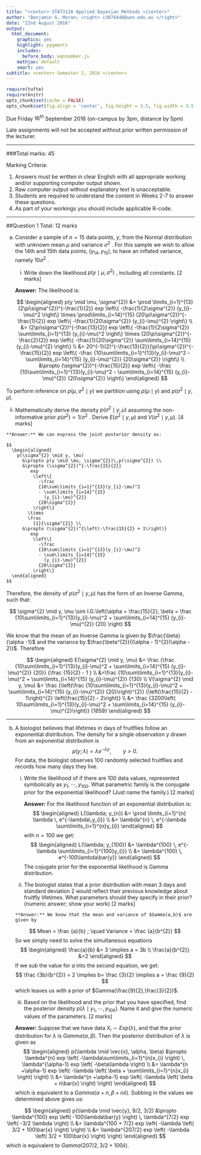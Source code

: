 ```yaml
---
title: "<center> STAT3120 Applied Bayesian Methods </center>"
author: "Benjamin G. Moran; <right> c3076448@uon.edu.au </right>"
date: "22nd August 2016"
output:
  html_document:
    graphics: yes
    highlight: pygments
    includes:
      before_body: eqnnumber.js
    mathjax: default
    smart: yes
subtitle: <center> Semester 2, 2016 </center>
---
```


```r
require(tufte)
require(knitr)
opts_chunk$set(cache = FALSE)
opts_chunk$set(fig.align = 'center', fig.height = 3.5, fig.width = 3.5, collapse = TRUE, highlight = TRUE)
```

Due Friday $16^{th}$ September 2016 (on-campus by 3pm, distance by 5pm)

Late assignments will not be accepted without prior written permission of the lecturer.

***

###Total marks: 45

Marking Criteria:

1.	Answers must be written in clear English with all appropriate working and/or supporting computer output shown.
2.	Raw computer output without explanatory text is unacceptable.
3.	Students are required to understand the content in Weeks 2-7 to answer these questions.
4.	As part of your workings you should include applicable R-code.

***
 
##Question 1 Total: 12 marks

(a)	Consider a sample of $n=15$ data points, $y$, from the Normal distribution with unknown mean $\mu$ and variance $\sigma^{2}$ . For this sample we wish to allow the 14th and 15th data points, $(y_{14}, y_{15})$, to have an inflated variance, namely $10 \sigma^{2}$ .

    (i) Write down the likelihood $p( y \mid \mu,\sigma^{2})$ , including all constants. [2 marks]
    
    **Answer:** The likelihood is:
    
    $$
      \begin{aligned}
        p(y \mid \mu, \sigma^{2}) 
          &= \prod
               \limits_{i=1}^{13}
             (2\pi\sigma^{2})^{-\frac{1}{2}}
             exp
              \left\{
                -\frac{1}{2\sigma^{2}}
                (y_{i}-\mu)^2
              \right\}
             \times
             \prod\limits_{i=14}^{15}
             (20\pi\sigma^{2})^{-\frac{1}{2}}
             exp
              \left\{
                -\frac{1}{20\sigma^{2}}
                (y_{i}-\mu)^{2}
              \right\} \\
          &= (2\pi\sigma^{2})^{-\frac{13}{2}}
             exp
              \left\{
                -\frac{1}{2\sigma^{2}}
                \sum\limits_{i=1}^{13}
                  (y_{i}-\mu)^2
              \right\}
             \times
             (20\pi\sigma^{2})^{-\frac{2}{2}}
             exp
              \left\{
                -\frac{1}{20\sigma^{2}}
                \sum\limits_{i=14}^{15}
                  (y_{i}-\mu)^{2}
              \right\} \\
          &= 20^{-1}(2)^{-\frac{13}{2}}(\pi\sigma^{2})^{-\frac{15}{2}}
             exp
              \left\{
                -\frac
                {10\sum\limits_{i=1}^{13}(y_{i}-\mu)^2
                - \sum\limits_{i=14}^{15}
                  (y_{i}-\mu)^{2}}
                {20\sigma^{2}}
              \right\} \\
          &\propto (\sigma^{2})^{-\frac{15}{2}}
             exp
              \left\{
                -\frac
                {10\sum\limits_{i=1}^{13}(y_{i}-\mu)^2
                - \sum\limits_{i=14}^{15}
                  (y_{i}-\mu)^{2}}
                {20\sigma^{2}}
              \right\}
      \end{aligned}
    $$
    
To perform inference on $p(\mu,\sigma^{2} \mid y)$ we partition using $p(\mu \mid y)$ and $p(\sigma^{2} \mid y, \mu)$.
        
(ii) Mathematically derive the density  $p(\sigma^{2} \mid y, \mu)$ assuming the non-informative prior $p(\sigma^{2} ) \propto 1/\sigma^{2}$ . Derive $E(\sigma^{2} \mid y, \mu)$ and $V(\sigma^{2} \mid y, \mu)$. [4 marks]
    
    **Answer:** We can express the joint posterior density as:
    
    $$
      \begin{aligned}
        p(\sigma^{2} \mid y, \mu) 
          &\propto p(y \mid \mu, \sigma^{2})\,p(\sigma^{2}) \\
          &\propto (\sigma^{2})^{-\frac{15}{2}}
             exp
              \left\{
                -\frac
                {10\sum\limits_{i=1}^{13}(y_{i}-\mu)^2
                - \sum\limits_{i=14}^{15}
                  (y_{i}-\mu)^{2}}
                {20\sigma^{2}}
              \right\}
            \times
            \frac
              {1}{\sigma^{2}} \\
          &\propto (\sigma^{2})^{\left(-\frac{15}{2} + 1\right)}
             exp
              \left\{
                -\frac
                {10\sum\limits_{i=1}^{13}(y_{i}-\mu)^2
                - \sum\limits_{i=14}^{15}
                  (y_{i}-\mu)^{2}}
                {20\sigma^{2}}
              \right\}          
      \end{aligned}
    $$
Therefore, the density of $p(\sigma^{2} \mid y, \mu)$ has the form of an Inverse Gamma, such that:

$$
  \sigma^{2} \mid y, \mu \sim I.G.\left(\alpha = \frac{15}{2}, \beta = \frac
                {10\sum\limits_{i=1}^{13}(y_{i}-\mu)^2
                + \sum\limits_{i=14}^{15}
                  (y_{i}-\mu)^{2}}
                {20}
                \right)
$$

We know that the mean of an Inverse Gamma is given by $\frac{\beta}{\alpha -1}$ and the variance by $\frac{\beta^{2}}{(\alpha - 1)^{2}(\alpha - 2)}$. Therefore

$$
  \begin{aligned}
    E(\sigma^{2} \mid y, \mu) 
      &= \frac
          {\frac
            {10\sum\limits_{i=1}^{13}(y_{i}-\mu)^2
              + \sum\limits_{i=14}^{15}
              (y_{i}-\mu)^{2}}
            {20}}
          {\frac
            {15}{2} - 1
          } \\
     &=\frac
         {10\sum\limits_{i=1}^{13}(y_{i}-\mu)^2
           + \sum\limits_{i=14}^{15}
           (y_{i}-\mu)^{2}}
       {130} \\
    V(\sigma^{2} \mid y, \mu) 
      &= \frac
        {\left(\frac
          {10\sum\limits_{i=1}^{13}(y_{i}-\mu)^2
            + \sum\limits_{i=14}^{15}
            (y_{i}-\mu)^{2}}
          {20}\right)^{2}}
        {\left(\frac{15}{2} - 1\right)^{2}
          \left(\frac{15}{2} - 2\right)} \\
      &= \frac
        {3200\left(
          10\sum\limits_{i=1}^{13}(y_{i}-\mu)^2
            + \sum\limits_{i=14}^{15}
            (y_{i}-\mu)^{2}\right)}
        {1859}
  \end{aligned}
$$

***
    
(b) A biologist believes that lifetimes in days of fruitflies follow an exponential distribution. The density for a single observation y drawn from an exponential distribution is 
$$
  p(y; \lambda) = \lambda e^{-\lambda y},	\qquad y > 0.
$$
  For data, the biologist observes $100$ randomly selected fruitflies and records how many days they live.

    (i)	Write the likelihood of \lambda if there are 100 data values, represented symbolically as $y_{1},\cdots,y_{100}$. What parametric family is the conjugate prior for the exponential likelihood? (Just name the family.)	[2 marks]
    
        **Answer:** For the likelihood function of an exponential distribution is:
$$
  \begin{aligned}
    L(\lambda; y_{n}) 
      &= \prod
            \limits_{i=1}^{n} 
          \lambda \, 
          e^{-\lambda\,y_{i}} \\
      &= \lambda^{n} \, 
         e^{-\lambda \sum\limits_{i=1}^{n}y_{i}}
  \end{aligned}
$$
with $n=100$ we get:
$$
  \begin{aligned}
    L(\lambda; y_{100}) 
      &= \lambda^{100} \,
         e^{-\lambda \sum\limits_{i=1}^{100}y_{i}} \\
      &= \lambda^{100} \, 
         e^{-100\lambda\bar{y}}
  \end{aligned}
$$
The cojugate prior for the exponential likelihood is Gamma distribution. 
    (ii) The biologist states that a prior distribution with mean 3 days and standard deviation 2 would reflect their previous knowledge about fruitfly lifetimes. What parameters should they specify in their prior? (numeric answer; show your work) [2 marks]
    
        **Answer:** We know that the mean and variance of $Gamma(a,b)$ are given by 
$$
  Mean = 
    \frac
      {a}{b}
    ; \quad
  Variance = 
    \frac
      {a}{b^{2}}
$$ 
So we simply need to solve the simultaneous equations 
$$
  \begin{aligned}
    \frac{a}{b} &= 3 \implies a = 3b \\
    \frac{a}{b^{2}} &=2
  \end{aligned}
$$
If we sub the value for $a$ into the second equation, we get:
$$
  \frac
    {3b}{b^{2}}
    = 2
  \implies 
    b= \frac
          {3}{2}
  \implies 
    a = \frac
          {9}{2}
$$
which leaves us with a prior of $Gamma(\frac{9}{2},\frac{3}{2})$.
  
    (iii) Based on the likelihood and the prior that you have specified, find the posterior density $p(\lambda \mid y_{1},\cdots,y_{100})$. Name it and give the numeric values of the parameters. [2 marks]
    
    **Answer:** Suppose that we have data $X_{i} \sim Exp(\lambda)$, and that the prior distribution for $\lambda$ is $Gamma(\alpha, \beta)$. Then the posterior distribution of $\lambda$ is given as
$$
  \begin{aligned}
    p(\lambda \mid \vec{x}, \alpha, \beta) 
      &\propto \lambda^{n}
        exp
          \left(
            -\lambda\sum\limits_{i=1}^{n}x_{i}
          \right) \, 
          \lambda^{\alpha-1} 
          exp
            \left(
              -\beta\lambda
            \right) \\
      &= \lambda^{n +\alpha-1}
        exp
          \left(
            -\lambda
              \left(
                \beta + \sum\limits_{i=1}^{n}x_{i}
              \right)
          \right) \\
      &= \lambda^{n +\alpha-1}
        exp
          \left(
            -\lambda
              \left(
                \beta + n\bar{x}
              \right)
          \right)      
  \end{aligned}
$$
which is equivalent to a $Gamma(\alpha + n,\beta + n\bar{x})$. Subbing in the values we determined above gives us:

$$
  \begin{aligned}
    p(\lambda \mid \vec{y}, 9/2, 3/2) 
      &\propto \lambda^{100}
        exp
          \left(
            -100\lambda\bar{y}
          \right) \, 
          \lambda^{7/2} 
          exp
            \left(
              -3/2  \lambda
            \right) \\
      &= \lambda^{100 + 7/2}
        exp
          \left(
            -\lambda
              \left(
                3/2 + 100\bar{x}
              \right)
          \right) \\
      &= \lambda^{207/2}
        exp
          \left(
            -\lambda
              \left(
                3/2 + 100\bar{x}
              \right)
          \right)      
  \end{aligned}
$$
which is equivalent to $Gamma(207/2,3/2 + 100\bar{x})$.
    
